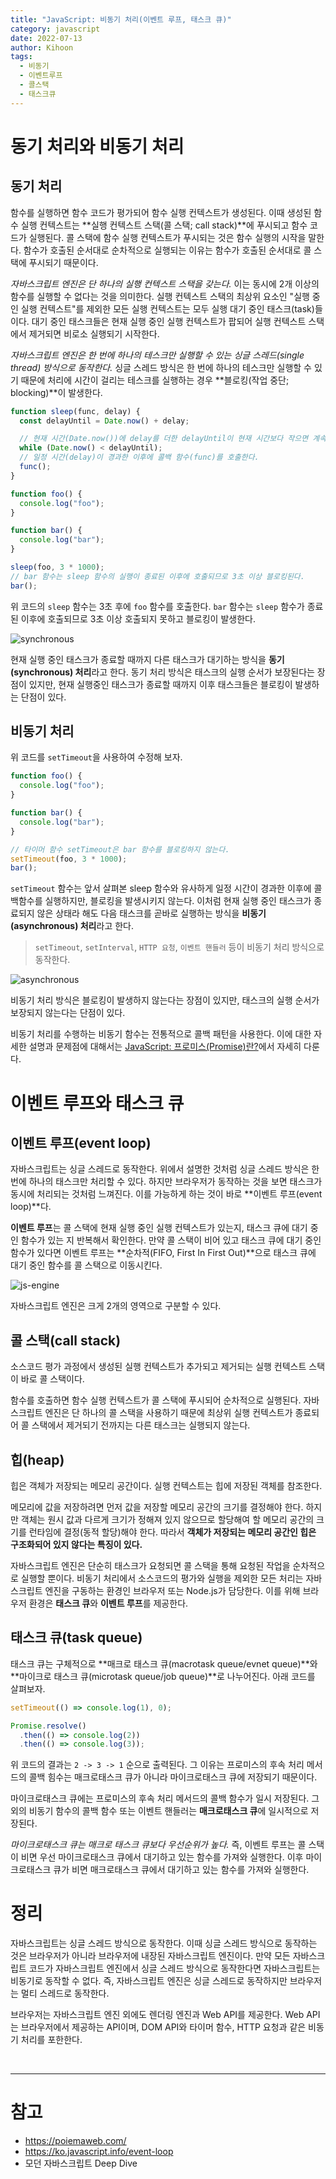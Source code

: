 ```yaml
---
title: "JavaScript: 비동기 처리(이벤트 루프, 태스크 큐)"
category: javascript
date: 2022-07-13
author: Kihoon
tags:
  - 비동기
  - 이벤트루프
  - 콜스택
  - 태스크큐
---
```


# 동기 처리와 비동기 처리

## 동기 처리

함수를 실행하면 함수 코드가 평가되어 함수 실행 컨텍스트가 생성된다. 이때 생성된 함수 실행 컨텍스트는 **실행 컨텍스트 스택(콜 스택; call stack)**에 푸시되고 함수 코드가 실행된다. 콜 스택에 함수 실행 컨텍스트가 푸시되는 것은 함수 실행의 시작을 말한다. 함수가 호출된 순서대로 순차적으로 실행되는 이유는 함수가 호출된 순서대로 콜 스택에 푸시되기 때문이다.

_자바스크립트 엔진은 단 하나의 실행 컨텍스트 스택을 갖는다._ 이는 동시에 2개 이상의 함수를 실행할 수 없다는 것을 의미한다. 실행 컨텍스트 스택의 최상위 요소인 "실행 중인 실행 컨텍스트"를 제외한 모든 실행 컨텍스트는 모두 실행 대기 중인 태스크(task)들이다. 대기 중인 태스크들은 현재 실행 중인 실행 컨텍스트가 팝되어 실행 컨텍스트 스택에서 제거되면 비로소 실행되기 시작한다.

_자바스크립트 엔진은 한 번에 하나의 테스크만 실행할 수 있는 싱글 스레드(single thread) 방식으로 동작한다._ 싱글 스레드 방식은 한 번에 하나의 테스크만 실행할 수 있기 때문에 처리에 시간이 걸리는 테스크를 실행하는 경우 **블로킹(작업 중단; blocking)**이 발생한다.

```jsx
function sleep(func, delay) {
  const delayUntil = Date.now() + delay;

  // 현재 시간(Date.now())에 delay를 더한 delayUntil이 현재 시간보다 작으면 계속 반복한다.
  while (Date.now() < delayUntil);
  // 일정 시간(delay)이 경과한 이후에 콜백 함수(func)를 호출한다.
  func();
}

function foo() {
  console.log("foo");
}

function bar() {
  console.log("bar");
}

sleep(foo, 3 * 1000);
// bar 함수는 sleep 함수의 실행이 종료된 이후에 호출되므로 3초 이상 블로킹된다.
bar();
```

위 코드의 `sleep` 함수는 3초 후에 `foo` 함수를 호출한다. `bar` 함수는 `sleep` 함수가 종료된 이후에 호출되므로 3초 이상 호출되지 못하고 블로킹이 발생한다.

![synchronous](./image/synchronous.png)

현재 실행 중인 태스크가 종료할 때까지 다른 태스크가 대기하는 방식을 **동기(synchronous) 처리**라고 한다. 동기 처리 방식은 태스크의 실행 순서가 보장된다는 장점이 있지만, 현재 실행중인 태스크가 종료할 때까지 이후 태스크들은 블로킹이 발생하는 단점이 있다.

## 비동기 처리

위 코드를 `setTimeout`을 사용하여 수정해 보자.

```jsx
function foo() {
  console.log("foo");
}

function bar() {
  console.log("bar");
}

// 타이머 함수 setTimeout은 bar 함수를 블로킹하지 않는다.
setTimeout(foo, 3 * 1000);
bar();
```

`setTimeout` 함수는 앞서 살펴본 sleep 함수와 유사하게 일정 시간이 경과한 이후에 콜백함수를 실행하지만, 블로킹을 발생시키지 않는다. 이처럼 현재 실행 중인 태스크가 종료되지 않은 상태라 해도 다음 태스크를 곧바로 실행하는 방식을 **비동기(asynchronous) 처리**라고 한다.

> `setTimeout`, `setInterval`, `HTTP 요청`, `이벤트 핸들러` 등이 비동기 처리 방식으로 동작한다.

![asynchronous](./image/asynchronous.png)

비동기 처리 방식은 블로킹이 발생하지 않는다는 장점이 있지만, 태스크의 실행 순서가 보장되지 않는다는 단점이 있다.

비동기 처리를 수행하는 비동기 함수는 전통적으로 콜백 패턴을 사용한다. 이에 대한 자세한 설명과 문제점에 대해서는 [JavaScript: 프로미스(Promise)란?](https://chamdom.blog/promise/)에서 자세히 다룬다.

# 이벤트 루프와 태스크 큐

## 이벤트 루프(event loop)

자바스크립트는 싱글 스레드로 동작한다. 위에서 설명한 것처럼 싱글 스레드 방식은 한 번에 하나의 태스크만 처리할 수 있다. 하지만 브라우저가 동작하는 것을 보면 태스크가 동시에 처리되는 것처럼 느껴진다. 이를 가능하게 하는 것이 바로 **이벤트 루프(event loop)**다.

**이벤트 루프**는 콜 스택에 현재 실행 중인 실행 컨텍스트가 있는지, 태스크 큐에 대기 중인 함수가 있는 지 반복해서 확인한다. 만약 콜 스택이 비어 있고 태스크 큐에 대기 중인 함수가 있다면 이벤트 루프는 **순차적(FIFO, First In First Out)**으로 태스크 큐에 대기 중인 함수를 콜 스택으로 이동시킨다.

![js-engine](./image/js-engine.png)

자바스크립트 엔진은 크게 2개의 영역으로 구분할 수 있다.

## 콜 스택(call stack)

소스코드 평가 과정에서 생성된 실행 컨텍스트가 추가되고 제거되는 실행 컨텍스트 스택이 바로 콜 스택이다.

함수를 호출하면 함수 실행 컨텍스트가 콜 스택에 푸시되어 순차적으로 실행된다. 자바스크립트 엔진은 단 하나의 콜 스택을 사용하기 때문에 최상위 실행 컨텍스트가 종료되어 콜 스택에서 제거되기 전까지는 다른 태스크는 실행되지 않는다.

## 힙(heap)

힙은 객체가 저장되는 메모리 공간이다. 실행 컨텍스트는 힙에 저장된 객체를 참조한다.

메모리에 값을 저장하려면 먼저 값을 저장할 메모리 공간의 크기를 결정해야 한다. 하지만 객체는 원시 값과 다르게 크기가 정해져 있지 않으므로 할당해여 할 메모리 공간의 크기를 런타임에 결정(동적 할당)해야 한다. 따라서 **객체가 저장되는 메모리 공간인 힙은 구조화되어 있지 않다는 특징이 있다.**

자바스크립트 엔진은 단순히 태스크가 요청되면 콜 스택을 통해 요청된 작업을 순차적으로 실행할 뿐이다. 비동기 처리에서 소스코드의 평가와 실행을 제외한 모든 처리는 자바스크립트 엔진을 구동하는 환경인 브라우저 또는 Node.js가 담당한다. 이를 위해 브라우저 환경은 **태스크 큐**와 **이벤트 루프**를 제공한다.

## 태스크 큐(task queue)

태스크 큐는 구체적으로 **매크로 태스크 큐(macrotask queue/evnet queue)**와 **마이크로 태스크 큐(microtask queue/job queue)**로 나누어진다. 아래 코드를 살펴보자.

```jsx
setTimeout(() => console.log(1), 0);

Promise.resolve()
  .then(() => console.log(2))
  .then(() => console.log(3));
```

위 코드의 결과는 `2 -> 3 -> 1` 순으로 출력된다. 그 이유는 프로미스의 후속 처리 메서드의 콜백 힘수는 매크로태스크 큐가 아니라 마이크로태스크 큐에 저장되기 때문이다.

마이크로태스크 큐에는 프로미스의 후속 처리 메서드의 콜백 함수가 일시 저장된다. 그 외의 비동기 함수의 콜백 함수 또는 이벤트 핸들러는 **매크로태스크 큐**에 일시적으로 저장된다.

_마이크로태스크 큐는 매크로 태스크 큐보다 우선순위가 높다._ 즉, 이벤트 루프는 콜 스택이 비면 우선 마이크로태스크 큐에서 대기하고 있는 함수를 가져와 실행한다. 이후 마이크로태스크 큐가 비면 매크로태스크 큐에서 대기하고 있는 함수를 가져와 실행한다.

# 정리

자바스크립트는 싱글 스레드 방식으로 동작한다. 이때 싱글 스레드 방식으로 동작하는 것은 브라우저가 아니라 브라우저에 내장된 자바스크립트 엔진이다. 만약 모든 자바스크립트 코드가 자바스크립트 엔진에서 싱글 스레드 방식으로 동작한다면 자바스크립트는 비동기로 동작할 수 없다. 즉, 자바스크립트 엔진은 싱글 스레드로 동작하지만 브라우저는 멀티 스레드로 동작한다.

브라우저는 자바스크립트 엔진 외에도 렌더링 엔진과 Web API를 제공한다. Web API는 브라우저에서 제공하는 API이며, DOM API와 타이머 함수, HTTP 요청과 같은 비동기 처리를 포한한다.

<br />

---

# 참고

- https://poiemaweb.com/
- https://ko.javascript.info/event-loop
- 모던 자바스크립트 Deep Dive
